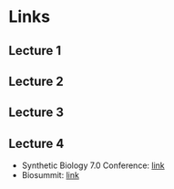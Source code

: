 # Links

## Lecture 1

## Lecture 2

## Lecture 3

## Lecture 4
- Synthetic Biology 7.0 Conference: [link](http://sb7.info/)
- Biosummit: [link](https://www.biosummit.org/)